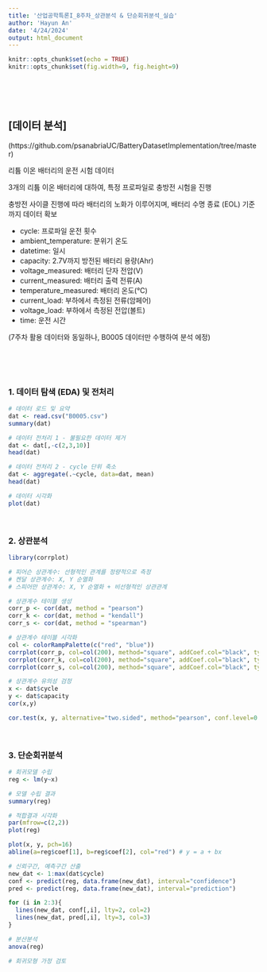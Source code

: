 ```yaml
---
title: '산업공학특론I_8주차_상관분석 & 단순회귀분석_실습'
author: 'Hayun An'
date: '4/24/2024'
output: html_document
---
```


```r
knitr::opts_chunk$set(echo = TRUE)
knitr::opts_chunk$set(fig.width=9, fig.height=9)
```

<br>
<br>
<br>



## [데이터 분석]

(https://github.com/psanabriaUC/BatteryDatasetImplementation/tree/master)

리튬 이온 배터리의 운전 시험 데이터 

3개의 리튬 이온 배터리에 대하여, 특정 프로파일로 충방전 시험을 진행

충방전 사이클 진행에 따라 배터리의 노화가 이루어지며, 배터리 수명 종료 (EOL) 기준까지 데이터 확보

* cycle: 프로파일 운전 횟수
* ambient_temperature: 분위기 온도
* datetime: 일시
* capacity: 2.7V까지 방전된 배터리 용량(Ahr)
* voltage_measured: 배터리 단자 전압(V)
* current_measured: 배터리 출력 전류(A)
* temperature_measured: 배터리 온도(℃)
* current_load: 부하에서 측정된 전류(암페어)
* voltage_load: 부하에서 측정된 전압(볼트)
* time: 운전 시간

(7주차 활용 데이터와 동일하나, B0005 데이터만 수행하여 분석 에정)

<br>
<br>
<br>

### 1. 데이터 탐색 (EDA) 및 전처리
```r

# 데이터 로드 및 요약
dat <- read.csv("B0005.csv")
summary(dat)

# 데이터 전처리 1 - 불필요한 데이터 제거
dat <- dat[,-c(2,3,10)]
head(dat)

# 데이터 전처리 2 - cycle 단위 축소
dat <- aggregate(.~cycle, data=dat, mean)
head(dat)

# 데이터 시각화
plot(dat)

```

<br>

### 2. 상관분석
```r
library(corrplot)

# 피어슨 상관계수: 선형적인 관계를 정량적으로 측정
# 켄달 상관계수: X, Y 순열화
# 스피어만 상관계수: X, Y 순열화 + 비선형적인 상관관계

# 상관계수 테이블 생성
corr_p <- cor(dat, method = "pearson")
corr_k <- cor(dat, method = "kendall")
corr_s <- cor(dat, method = "spearman")

# 상관계수 테이블 시각화
col <- colorRampPalette(c("red", "blue"))
corrplot(corr_p, col=col(200), method="square", addCoef.col="black", type="upper")
corrplot(corr_k, col=col(200), method="square", addCoef.col="black", type="upper")
corrplot(corr_s, col=col(200), method="square", addCoef.col="black", type="upper")

# 상관계수 유의성 검정
x <- dat$cycle
y <- dat$capacity
cor(x,y)

cor.test(x, y, alternative="two.sided", method="pearson", conf.level=0.9)

```

<br>

### 3. 단순회귀분석

```r

# 회귀모델 수립
reg <- lm(y~x)

# 모델 수립 결과
summary(reg)

# 적합결과 시각화
par(mfrow=c(2,2))
plot(reg)

plot(x, y, pch=16)
abline(a=reg$coef[1], b=reg$coef[2], col="red") # y = a + bx

# 신뢰구간, 예측구간 산출
new_dat <- 1:max(dat$cycle)
conf <- predict(reg, data.frame(new_dat), interval="confidence")
pred <- predict(reg, data.frame(new_dat), interval="prediction")

for (i in 2:3){
  lines(new_dat, conf[,i], lty=2, col=2)
  lines(new_dat, pred[,i], lty=3, col=3)
}

# 분산분석
anova(reg)

# 회귀모형 가정 검토

```